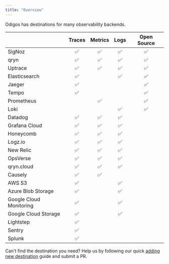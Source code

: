 ```yaml
---
title: "Overview"
---
```


Odigos has destinations for many observability backends.

|                         | Traces | Metrics | Logs | Open Source |
| ----------------------- | :---: | :-----: | :--: | :---------:  |
| SigNoz                  | ✅     | ✅      | ✅   | ✅          |
| qryn                    | ✅     | ✅      | ✅   | ✅          |
| Uptrace                 | ✅     | ✅      | ✅   | ✅          |
| Elasticsearch           | ✅     |         | ✅   | ✅          |
| Jaeger                  | ✅     |         |      | ✅          |
| Tempo                   | ✅     |         |      | ✅          |
| Prometheus              |        | ✅      |      | ✅          |
| Loki                    |        |         | ✅   | ✅          |
| Datadog                 | ✅     | ✅      | ✅   |             |
| Grafana Cloud           | ✅     | ✅      | ✅   |             |
| Honeycomb               | ✅     | ✅      | ✅   |             |
| Logz.io                 | ✅     | ✅      | ✅   |             |
| New Relic               | ✅     | ✅      | ✅   |             |
| OpsVerse                | ✅     | ✅      | ✅   |             |
| qryn.cloud              | ✅     | ✅      | ✅   |             |
| Causely                 | ✅     | ✅      |      |             |
| AWS S3                  | ✅     |         | ✅   |             |
| Azure Blob Storage      | ✅     |         | ✅   |             |
| Google Cloud Monitoring | ✅     |         | ✅   |             |
| Google Cloud Storage    | ✅     |         | ✅   |             |
| Lightstep               | ✅     |         |      |             |
| Sentry                  | ✅     |         |      |             |
| Splunk                  | ✅     |         |      |             |

Can't find the destination you need? Help us by following our quick [adding new destination](/adding-new-dest) guide and submit a PR.
